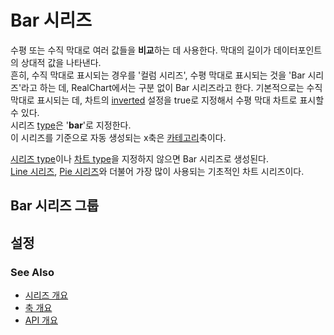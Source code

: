 # Bar 시리즈

수평 또는 수직 막대로 여러 값들을 **비교**하는 데 사용한다.
막대의 길이가 데이터포인트의 상대적 값을 나타낸다.<br/>
흔히, 수직 막대로 표시되는 경우를 '컬럼 시리즈', 수평 막대로 표시되는 것을 'Bar 시리즈'라고 하는 데,
RealChart에서는 구분 없이 Bar 시리즈라고 한다.
기본적으로는 수직 막대로 표시되는 데, 차트의 [inverted](/config/config#inverted) 설정을 true로
지정해서 수평 막대 차트로 표시할 수 있다.<br/>
시리즈 [type](/config/config/series#type)은 '**bar**'로 지정한다.<br/>
이 시리즈를 기준으로 자동 생성되는 x축은 [카테고리](/config/config/xAxis/category)축이다.<br/>

[시리즈 type](/config/config/series#type)이나 [차트 type](/config/config#type)을 지정하지 않으면
Bar 시리즈로 생성된다.<br/>
[Line 시리즈](/guide/series/series-line), [Pie 시리즈](/guide/series/series-pie)와 더불어 가장 많이 사용되는 기초적인 차트 시리즈이다.

## Bar 시리즈 그룹

## 설정

### See Also

- [시리즈 개요](/guide/series)
- [축 개요](/guide/axes)
- [API 개요](/docs)
